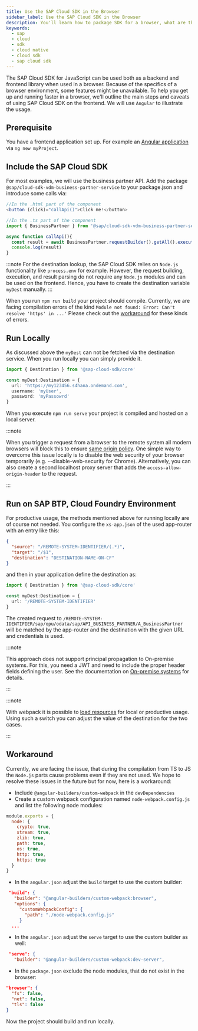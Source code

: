 ```yaml
---
title: Use the SAP Cloud SDK in the Browser
sidebar_label: Use the SAP Cloud SDK in the Browser
description: You'll learn how to package SDK for a browser, what are the limitations, and how to use it with popular frontend frameworks.
keywords:
  - sap
  - cloud
  - sdk
  - cloud native
  - cloud sdk
  - sap cloud sdk
---
```


The SAP Cloud SDK for JavaScript can be used both as a backend and frontend library when used in a browser.
Because of the specifics of a browser environment, some features might be unavailable.
To help you get up and running faster in a browser, we'll outline the main steps and caveats of using SAP Cloud SDK on the frontend.
We will use `Angular` to illustrate the usage.

## Prerequisite

You have a frontend application set up.
For example an [Angular application](https://angular.io/cli/new) via `ng new myProject`.

## Include the SAP Cloud SDK

For most examples, we will use the business partner API.
Add the package `@sap/cloud-sdk-vdm-business-partner-service` to your package.json and introduce some calls via:

```ts
//In the .html part of the component
<button (click)="callApi()">Click me!</button>

//In the .ts part of the component
import { BusinessPartner } from '@sap/cloud-sdk-vdm-business-partner-service'

async function callApi(){
  const result = await BusinessPartner.requestBuilder().getAll().execute(myDest)
  console.log(result)
}
```

:::note
For the destination lookup, the SAP Cloud SDK relies on `Node.js` functionality like `process.env` for example.
However, the request building, execution, and result parsing do not require any `Node.js` modules and can be used on the frontend.
Hence, you have to create the destination variable `myDest` manually.
:::

When you run `npm run build` your project should compile.
Currently, we are facing compilation errors of the kind `Module not found: Error: Can't resolve 'https' in ...'`
Please check out the [workaround](#workaround) for these kinds of errors.

## Run Locally

As discussed above the `myDest` can not be fetched via the destination service.
When you run locally you can simply provide it.

```ts
import { Destination } from '@sap-cloud-sdk/core'

const myDest:Destination = {
  url: 'https://my123456.s4hana.ondemand.com',
  username: 'myUser',
  password: 'myPassowrd'
}
```

When you execute `npm run serve` your project is compiled and hosted on a local server.

:::note

When you trigger a request from a browser to the remote system all modern browsers will block this to ensure [same origin policy](https://en.wikipedia.org/wiki/Same-origin_policy).
One simple way to overcome this issue locally is to disable the web security of your browser temporarily (e.g. --disable-web-security for Chrome).
Alternatively, you can also create a second localhost proxy server that adds the `access-allow-origin-header` to the request.

:::

## Run on SAP BTP, Cloud Foundry Environment

For productive usage, the methods mentioned above for running locally are of course not needed.
You configure the `xs-app.json` of the used app-router with an entry like this:

```json
{
  "source": "/REMOTE-SYSTEM-IDENTIFIER/(.*)",
  "target": "/$1",
  "destination": "DESTINATION-NAME-ON-CF"
}
```

and then in your application define the destination as:

```ts
import { Destination } from '@sap-cloud-sdk/core'

const myDest:Destination = {
  url: '/REMOTE-SYSTEM-IDENTIFIER'
}
```

The created request to `/REMOTE-SYSTEM-IDENTIFIER/sap/opu/odata/sap/API_BUSINESS_PARTNER/A_BusinessPartner` will be matched by the app-router and the destination with the given URL and credentials is used.

:::note

This approach does not support principal propagation to On-premise systems.
For this, you need a JWT and need to include the proper header fields defining the user.
See the documentation on [On-premise systems](../features/connectivity/on-premise) for details.

:::

:::note

With webpack it is possible to [load resources](https://webpack.js.org/plugins/normal-module-replacement-plugin/) for local or productive usage.
Using such a switch you can adjust the value of the destination for the two cases.

:::

## Workaround

Currently, we are facing the issue, that during the compilation from TS to JS the `Node.js` parts cause problems even if they are not used.
We hope to resolve these issues in the future but for now, here is a workaround:

- Include `@angular-builders/custom-webpack` in the `devDependencies`
- Create a custom webpack configuration named `node-webpack.config.js` and list the following node modules:

```js
module.exports = {
  node: {
    crypto: true,
    stream: true,
    zlib: true,
    path: true,
    os: true,
    http: true,
    https: true
  }
}
```

- In the `angular.json` adjust the `build` target to use the custom builder:

```json
 "build": {
   "builder": "@angular-builders/custom-webpack:browser",
   "options": {
     "customWebpackConfig": {
       "path": "./node-webpack.config.js"
     }
  ...
```

- In the `angular.json` adjust the `serve` target to use the custom builder as well:

```json
 "serve": {
   "builder": "@angular-builders/custom-webpack:dev-server",
```

- In the `package.json` exclude the node modules, that do not exist in the browser:

```json
"browser": {
  "fs": false,
  "net": false,
  "tls": false
}
```

Now the project should build and run locally.
